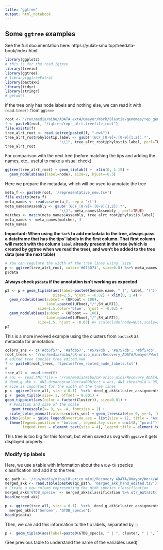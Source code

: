 ```yaml
---
title: "ggtree"
output: html_notebook
---
```

## Some `ggtree` examples

See the full documentation here: https://yulab-smu.top/treedata-book/index.html

```r
library(ggplot2)
# this is for the read.iqtree
library(treeio)
library(ggtree)
# library(ggtreeExtra)
library(bactaxR)
library(tidyr)
library(stringr)
# getwd()
```


if the tree only has node labels and nothing else, we can read it with `read.tree()` from `ggtree`
```r
root <- "/run/media/mibu/ADATA_ext4/Umayor/Work/Blautia/genomes/rep_genomes/new_reprs"
f <- paste0(root, "/iqtree/repr_alrt.treefile_root")
file.exists(f)
tree_alrt_root <- read.iqtree(paste0(f, ".nwk"))
tree_alrt_root@phylo$tip.label <- gsub('(GCF_[0-9]+.[0-9]{1,2}).*',
                         "\\1", tree_alrt_root@phylo$tip.label, perl=TRUE)
tree_alrt_root
```


For comparison with the next tree (before matching the tips and adding the names, etc., useful to make a visual check)
```r
ggtree(tree_alrt_root) + geom_tiplab() +  xlim(0, 1.15) +
  geom_nodelab(aes(label=node), size=2, hjust=-0.5)
```

Here we prepare the metadata, which will be used to annotate the tree
```r
meta_f <- paste0(root, '/representative_new.tsv')
file.exists(meta_f)
meta_names <- read.csv(meta_f, sep = '\t')
meta_names$Assembly <- gsub('(GCF_[0-9]+.[0-9]{1,2}).*', 
                         "\\1", meta_names$Assembly , perl=TRUE)
matches <- match(meta_names$Assembly, tree_alrt_root@phylo$tip.label)
meta_names <- meta_names[matches, ]
meta_names
```

**Important: When using the `%<+%` to add metadata to the tree, always pass a dataframe that has the tips' labels in the first column. That first column will match with the column `label` already present in the tree (which is created by ggtree when we read the tree), and won't be added to the tree data (see the next table)**
```r
# You can regulate the width of the tree lines using `size`
p <- ggtree(tree_alrt_root, color='#073D71', size=0.8) %<+% meta_names[, c("Assembly","Genome.name")]
p$data
```
**Always check `p$data` if the annotation isn't working as expected**

```r
p2 <- p + geom_tiplab(aes(label=paste0(Genome.name, " (", label, ")")), 
                      size=2.5, hjust = -0.02) + xlim(0, 1.4) +
  geom_nodelab(aes(subset = (UFboot < 100),
                   label=paste0(UFboot,"/",SH_aLRT)),
               size=1.5,color='blue', hjust = -0.03) +
  geom_nodelab(aes(subset = (UFboot == 100),
                   label=paste0(UFboot,"/",SH_aLRT)),
               size=1.5, hjust = -0.03) #+ scaleClade(node=NULL,scale=2, vertical_only = TRUE)
p2
```

This is a more involved example using the clusters from `bactaxR` as metadata for annotation:
```r
colors_sns <- c('#db5f57', '#afdb57', '#5797db', '#a757db', '#bf57db', '#9D9D9D' )
root_trees <- "/run/media/mibu/LR-orico_mini/Recovery_ADATA/Umayor/Work/Akker/Orthofinder/Results_Nov12/Species_Tree/"
# edited tree species_tree_edited.nwk
f <- paste0(root_trees, 'SpeciesTree_rooted_node_labels.txt') 
# 
tree_all <- read.tree(f)
# ani <- read.ANI(file = "/run/media/mibu/LR-orico_mini/Recovery_ADATA/Umayor/Work/Akker/Verrucomicrobia/FastANI/bactaxR_related/g_akk_prokka_fna.tsv")
# dend_g_akk <- ANI.dendrogram(bactaxRObject = ani, ANI_threshold = 95, label_size = 0.1)
# size is important for the width of the tree lines
p <- ggtree(tree_all, size = 0.1)  %<+%  dend_g_akk$cluster_assignments[c('Genome', 'Cluster')] + xlim(0, 1.15)
p +  geom_tiplab(size= 1, offset = 0.001) + 
geom_tippoint(aes(color = factor(Cluster)), size=0.01) +
  # Position and size of the scale
   geom_treescale(x= 0, y= -4, fontsize = 2) +
  scale_color_manual(values=colors_sns) + geom_treescale(x= 0, y=-4, fontsize = 4) +
guides(color = guide_legend(override.aes = list(size = 1), title = 'Assigned clusters')) + 
  theme(legend.position = 'bottom', legend.key.size = unit(8, "point"),
        legend.text = element_text(size = 4), legend.title = element_text(size=8))
```

This tree is too big for this format, but when saved as svg with `ggsave` it gets displayed properly.

### Modify tip labels

Here, we use a table with information about the `GTDB-tk` species classification and add it to the tree:
```r
qc_path <- '/run/media/mibu/LR-orico_mini/Recovery_ADATA/Umayor/Work/Akker/Verrucomicrobia/QC/'
merged_akk <- read.table(paste0(qc_path, 'merged_akk_hand_edited.tsv'), header=TRUE, sep='\t')
# Create a new column representing the gtdb species classification
merged_akk$'GTDB_specie' <- merged_akk$classification %>% str_extract('(s_.+)')
head(merged_akk)
```

```r
p <- ggtree(tree_all, size = 0.1)  %<+%  dend_g_akk$cluster_assignments[c('Genome', 'Cluster')] %<+%
  merged_akk[c('Genome', 'GTDB_specie')]
head(p$data)
```

Then, we can add this information to the tip labels, separated by ` | `:

```R
p +  geom_tiplab(aes(label=paste0(GTDB_specie, " | ", cluster, " | ", label)), size= 1) + ...
```
(See previous table to understand the name of the variables used)

